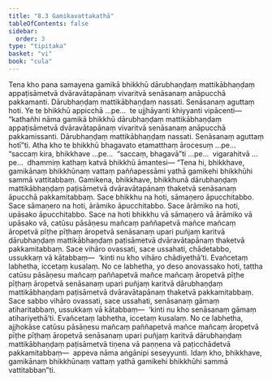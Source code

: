 ```yaml
---
title: "8.3 Gamikavattakathā"
tableOfContents: false
sidebar:
  order: 3
type: "tipitaka"
basket: "vi"
book: "cula"
---
```



<DynamicBreadcrumb />

<Division number="360" book="cula" e="ch" v="4" p="378">

<Paragraph number="1667" book="cula">
Tena kho pana samayena gamikā bhikkhū dārubhaṇḍaṃ mattikābhaṇḍaṃ appaṭisāmetvā dvāravātapānaṃ vivaritvā senāsanaṃ anāpucchā pakkamanti. Dārubhaṇḍaṃ mattikābhaṇḍaṃ nassati. Senāsanaṃ aguttaṃ hoti. Ye te bhikkhū appicchā …pe…  te ujjhāyanti khiyyanti vipācenti—  “kathañhi nāma gamikā bhikkhū dārubhaṇḍaṃ mattikābhaṇḍaṃ appaṭisāmetvā dvāravātapānaṃ vivaritvā senāsanaṃ anāpucchā pakkamissanti. Dārubhaṇḍaṃ mattikābhaṇḍaṃ nassati. Senāsanaṃ aguttaṃ hotī”ti. Atha kho te bhikkhū bhagavato etamatthaṃ ārocesuṃ …pe…  “saccaṃ kira, bhikkhave …pe…  “saccaṃ, bhagavā”ti …pe…  vigarahitvā …pe…  dhammiṃ kathaṃ katvā bhikkhū āmantesi—
</Paragraph>

</Division>
<Division number="361" book="cula" e="ch" v="4" p="378">

<Paragraph number="1668" book="cula">
“Tena hi, bhikkhave, gamikānaṃ bhikkhūnaṃ vattaṃ paññapessāmi yathā gamikehi bhikkhūhi sammā vattitabbaṃ. Gamikena, bhikkhave, bhikkhunā dārubhaṇḍaṃ mattikābhaṇḍaṃ paṭisāmetvā dvāravātapānaṃ thaketvā senāsanaṃ āpucchā pakkamitabbaṃ. Sace bhikkhu na hoti, sāmaṇero āpucchitabbo. Sace sāmaṇero na hoti, ārāmiko āpucchitabbo. Sace ārāmiko na hoti, upāsako āpucchitabbo. Sace na hoti bhikkhu vā sāmaṇero vā ārāmiko vā upāsako vā, catūsu pāsāṇesu mañcaṃ paññapetvā mañce mañcaṃ āropetvā pīṭhe pīṭhaṃ āropetvā senāsanaṃ upari puñjaṃ karitvā dārubhaṇḍaṃ mattikābhaṇḍaṃ paṭisāmetvā dvāravātapānaṃ thaketvā pakkamitabbaṃ. Sace vihāro ovassati, sace ussahati, chādetabbo, ussukkaṃ vā kātabbaṃ—  ‘kinti nu kho vihāro chādiyethā’ti. Evañcetaṃ labhetha, iccetaṃ kusalaṃ. No ce labhetha, yo deso anovassako hoti, tattha catūsu pāsāṇesu mañcaṃ paññapetvā mañce mañcaṃ āropetvā pīṭhe pīṭhaṃ āropetvā senāsanaṃ upari puñjaṃ karitvā dārubhaṇḍaṃ mattikābhaṇḍaṃ paṭisāmetvā dvāravātapānaṃ thaketvā pakkamitabbaṃ. Sace sabbo vihāro ovassati, sace ussahati, senāsanaṃ gāmaṃ atiharitabbaṃ, ussukkaṃ vā kātabbaṃ—  ‘kinti nu kho senāsanaṃ gāmaṃ atihariyethā’ti. Evañcetaṃ labhetha, iccetaṃ kusalaṃ. No ce labhetha, ajjhokāse catūsu pāsāṇesu mañcaṃ paññapetvā mañce mañcaṃ āropetvā pīṭhe pīṭhaṃ āropetvā senāsanaṃ upari puñjaṃ karitvā dārubhaṇḍaṃ mattikābhaṇḍaṃ paṭisāmetvā tiṇena vā paṇṇena vā paṭicchādetvā pakkamitabbaṃ—  appeva nāma aṅgānipi seseyyunti. Idaṃ kho, bhikkhave, gamikānaṃ bhikkhūnaṃ vattaṃ yathā gamikehi bhikkhūhi sammā vattitabban”ti.
</Paragraph>
</Division>